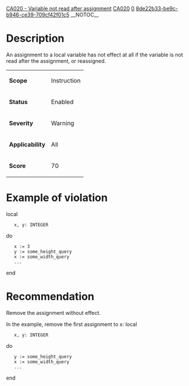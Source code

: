 [[Property:title|CA020 - Variable not read after assignment]]
[[Property:link_title|CA020]]
[[Property:weight|0]]
[[Property:uuid|8de22b33-be9c-b946-ce39-709cf42f01c5]]
__NOTOC__
=Description=
An assignment to a local variable has not effect at all if the variable is not read after the assignment, or reassigned.
{| class="doctable"
|-
| '''Scope'''
| Instruction
|-
| '''Status'''
| Enabled
|-
| '''Severity'''
| Warning
|-
| '''Applicability'''
| All
|-
| '''Score'''
|  70
|}


=Example of violation=
<e>
local
	x, y: INTEGER
do
	x := 3
	y := some_height_query
	x := some_width_query
	...
end
</e>

=Recommendation=
Remove the assignment without effect.

In the example, remove the first assignment to <e>x</e>:
<e>
local
	x, y: INTEGER
do
	y := some_height_query
	x := some_width_query
	...
end
</e>

{{SeeAlso | [[CA071 - Self-comparison]]}}

